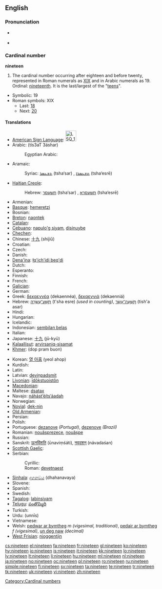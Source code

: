 ==English==

===Pronunciation===
* {{qualifier|next word stressed near the first syllable}}
*: {{a|UK|US}} {{IPA|/ˈnaɪn.tiːn/}}
*: {{audio|en-us-nineteen.ogg|Audio (US)}}
* {{qualifier|next word stressed after the first syllable}}
*: {{a|UK|US}} {{IPA|/naɪnˈtiːn/}}
*: {{rhymes|iːn}}

===Cardinal number===
'''nineteen'''

# The cardinal number occurring after eighteen and before twenty, represented in Roman numerals as [[XIX]] and in Arabic numerals as 19. Ordinal: [[nineteenth]]. It is the last/largest of the "[[teen]]s".
* Symbolic: 19
* Roman symbols: XIX
** Last: [[eighteen|18]]
** Next: [[twenty|20]]

====Translations====
{{trans-top|cardinal number}}
* [[American Sign Language]]: [[Image:LSQ 19.jpg|35px]]
* Arabic: {{Arab|[[تسعة عشر]]}} (tís3aT 3áshar)
*: Egyptian Arabic: {{tø|arz|تسعتاشر|tr=tisʕataashar|sc=Arab|xs=Egyptian Arabic}}
* Aramaic:
*: Syriac: [[ܬܫܥܣܪ]] (tsha‘sar) {{m}}, [[ܬܫܥܣܪܐ]] (tsha‘esrē) {{f}}
* [[Haitian Creole]]: {{tø|ht|diznèf}}
*: Hebrew: [[תשעסר]] (tsha‘sar) {{m}}, [[תשעסרא]] (tsha‘esrē) {{f}}
* Armenian: {{t+|hy|տասնինը|tr=tasninə}}
* [[Basque]]: [[hemeretzi]]
* Bosnian: {{t-|bs|devetnaest}}
* [[Breton]]: [[naontek]]
* [[Catalan]]: {{t+|ca|dinou}}
* [[Cebuano]]: [[napulo'g siyam]], [[disinuybe]]
* [[Chechen]]: {{tø|ce|ткъайоьсна|tr=tqhayösna}}
* Chinese: [[十九]] (shíjiǔ)
* Croatian: {{t+|hr|devetnaest}}
* Czech: {{t-|cs|devatenáct}}
* Danish: {{t+|da|nitten}}
* [[Dena'ina]]: [[łq'ich'idi beq'di]]
* Dutch: {{t+|nl|negentien|f}}
* Esperanto: {{t-|eo|dek naŭ|xs=Esperanto}}
* Finnish: {{t+|fi|yhdeksäntoista}}
* French: {{t+|fr|dix-neuf|m}}
* [[Galician]]: {{t|gl|dezanove}}
* German: {{t+|de|neunzehn|f}}
* Greek: [[δεκαεννέα]] (dekaennéa), [[δεκαεννιά]] (dekaenniá)
* Hebrew: [[תשע עשרה|תְּשַׁע־עֶשְׂרֵה]] (t'sha esre) {{f}} ''(used in counting)'', [[תשעה עשר|תִּשְׁעָה־עָשָׂר]] (tish'a asar) {{m}}
* Hindi: {{t+|hi|उन्नीस|tr=unnīs|xs=Hindi}}
* Hungarian: {{t+|hu|tizenkilenc}}
* Icelandic: {{t+|is|nítján}}
* Indonesian: [[sembilan belas]]
* Italian: {{t+|it|diciannove}}
* Japanese: [[十九]] (jū-kyū)
* [[Kalaallisut]]: [[arvirsaniq-sisamat]]
* [[Khmer]]: {{Khmr|[[ដប់ប្រាំបួន]]}} (dop pram buon)
{{trans-mid}}
* Korean: [[열 아홉]] (yeol ahop)
* Kurdish: {{ku-Arab|[[نۆزده‌]]}}
* Latin: {{t+|la|undeviginti|alt=ūndēvīgintī}}
* Latvian: [[deviņpadsmit]]
* [[Livonian]]: [[īdõkstuoistõn]]
* [[Macedonian]]: {{t|mk|деветнаесет|tr=devetnáeset}}
* Maltese: [[dsatax]]
* Navajo: [[náhástʼéítsʼáadah]]
* Norwegian: {{t+|no|nitten}}
* [[Novial]]: [[dek-nin]]
* [[Old Armenian]]: {{tø|xcl|իննեւտասն|tr=innewtasn|sc=Armn}}
* Persian: {{t|fa|نوزده|alt=نوزدَه|tr=nōzdah|xs=Persian}}
* Polish: {{t+|pl|dziewiętnaście}}
* Portuguese: [[dezanove]] ''(Portugal)'', [[dezenove]] ''(Brazil)''
* Romanian: [[nouăsprezece]], [[nouăşpe]] {{italbrac|informal}}
* Russian: {{t+|ru|девятнадцать|tr=devjatnádtsat’}}
* Sanskrit: [[ऊनविंशति]] (ūnaviṃśáti), [[नवदशन्]] (návadaśan)
* [[Scottish Gaelic]]: {{t-|gd|naoi|xs=Scottish Gaelic}} {{t-|gd|deug|xs=Scottish Gaelic}}
* Serbian:
*: Cyrillic: {{t-|sr|деветнаест|sc=Cyrl}}
*: Roman: [[devetnaest]]
* [[Sinhala]]: [[දහනවය]] (dhahanavaya)
* Slovene: {{t|sl|devetnajst}}
* Spanish: {{t+|es|diecinueve}}
* Swedish: {{t+|sv|nitton}}
* [[Tagalog]]: [[labinsiyam]]
* [[Telugu]]: [[పంతొమ్మిది]]
* Turkish: {{t+|tr|on dokuz}}
* Urdu: {{ur-Arab|[[انیس]]}} (unnīs)
* Vietnamese: {{t|vi|mười chín|xs=Vietnamese}}
* Welsh: [[pedwar ar bymtheg]] ''m (vigesimal, traditional)'', [[pedair ar bymtheg]] ''f (vigesimal)'', [[un deg naw]] ''(decimal)''
* [[West Frisian]]: [[njoggentjin]]
{{trans-bottom}}

[[Category:Cardinal numbers]]

[[cs:nineteen]]
[[el:nineteen]]
[[fa:nineteen]]
[[fr:nineteen]]
[[gl:nineteen]]
[[ko:nineteen]]
[[hy:nineteen]]
[[io:nineteen]]
[[is:nineteen]]
[[it:nineteen]]
[[kk:nineteen]]
[[lo:nineteen]]
[[lv:nineteen]]
[[lt:nineteen]]
[[li:nineteen]]
[[hu:nineteen]]
[[ml:nineteen]]
[[nl:nineteen]]
[[ja:nineteen]]
[[no:nineteen]]
[[oc:nineteen]]
[[pl:nineteen]]
[[ro:nineteen]]
[[ru:nineteen]]
[[simple:nineteen]]
[[fi:nineteen]]
[[sv:nineteen]]
[[ta:nineteen]]
[[te:nineteen]]
[[tr:nineteen]]
[[tk:nineteen]]
[[uk:nineteen]]
[[vi:nineteen]]
[[zh:nineteen]]